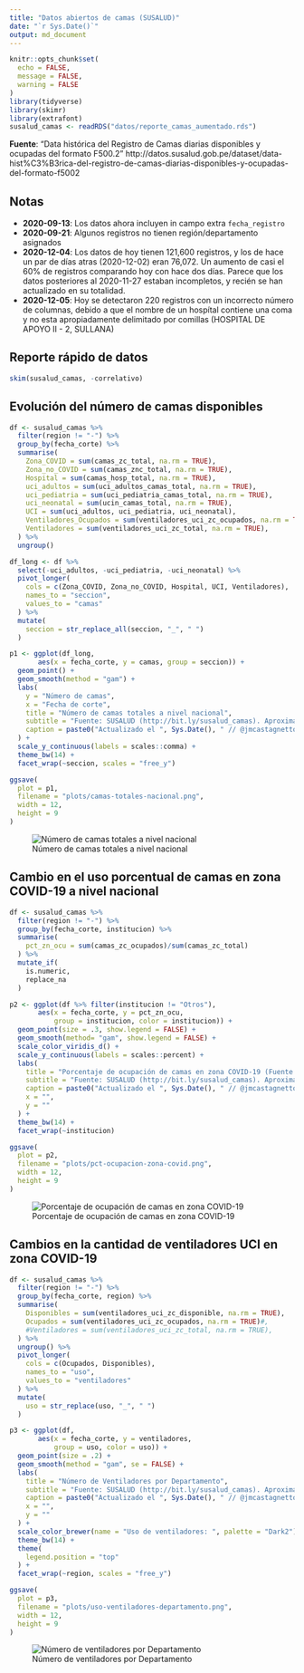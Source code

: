 ```yaml
---
title: "Datos abiertos de camas (SUSALUD)"
date: "`r Sys.Date()`"
output: md_document
---
```


```r
knitr::opts_chunk$set(
  echo = FALSE,
  message = FALSE,
  warning = FALSE
)
library(tidyverse)
library(skimr)
library(extrafont)
susalud_camas <- readRDS("datos/reporte_camas_aumentado.rds")
```

**Fuente**: "Data histórica del Registro de Camas diarias disponibles y ocupadas del formato F500.2" http://datos.susalud.gob.pe/dataset/data-hist%C3%B3rica-del-registro-de-camas-diarias-disponibles-y-ocupadas-del-formato-f5002


## Notas

- **2020-09-13**: Los datos ahora incluyen in campo extra `fecha_registro`
- **2020-09-21**: Algunos registros no tienen región/departamento asignados
- **2020-12-04**: Los datos de hoy tienen 121,600 registros, y los de hace un par de días atras (2020-12-02) eran 76,072. Un aumento de casi el 60% de registros comparando hoy con hace dos días. Parece que los datos posteriores al 2020-11-27 estaban incompletos, y recién se han actualizado en su totalidad.
- **2020-12-05**: Hoy se detectaron 220 registros con un incorrecto número de columnas, debido a que el nombre de un hospítal contiene una coma y no esta apropiadamente delimitado por comillas (HOSPITAL DE APOYO II - 2, SULLANA)

## Reporte rápido de datos

```r
skim(susalud_camas, -correlativo)
```

## Evolución del número de camas disponibles

```r
df <- susalud_camas %>% 
  filter(region != "-") %>%
  group_by(fecha_corte) %>% 
  summarise(
    Zona_COVID = sum(camas_zc_total, na.rm = TRUE),
    Zona_no_COVID = sum(camas_znc_total, na.rm = TRUE),
    Hospital = sum(camas_hosp_total, na.rm = TRUE),
    uci_adultos = sum(uci_adultos_camas_total, na.rm = TRUE),
    uci_pediatria = sum(uci_pediatria_camas_total, na.rm = TRUE),
    uci_neonatal = sum(ucin_camas_total, na.rm = TRUE),
    UCI = sum(uci_adultos, uci_pediatria, uci_neonatal),
    Ventiladores_Ocupados = sum(ventiladores_uci_zc_ocupados, na.rm = TRUE),
    Ventiladores = sum(ventiladores_uci_zc_total, na.rm = TRUE),
  ) %>% 
  ungroup()

df_long <- df %>% 
  select(-uci_adultos, -uci_pediatria, -uci_neonatal) %>% 
  pivot_longer(
    cols = c(Zona_COVID, Zona_no_COVID, Hospital, UCI, Ventiladores),
    names_to = "seccion",
    values_to = "camas"
  ) %>% 
  mutate(
    seccion = str_replace_all(seccion, "_", " ") 
  )

p1 <- ggplot(df_long,
       aes(x = fecha_corte, y = camas, group = seccion)) +
  geom_point() +
  geom_smooth(method = "gam") +
  labs(
    y = "Número de camas",
    x = "Fecha de corte",
    title = "Número de camas totales a nivel nacional",
    subtitle = "Fuente: SUSALUD (http://bit.ly/susalud_camas). Aproximación GAM: y ~ s(x, bs = \"cs\")",
    caption = paste0("Actualizado el ", Sys.Date(), " // @jmcastagnetto, Jesus M. Castagnetto")
  ) +
  scale_y_continuous(labels = scales::comma) +
  theme_bw(14) +
  facet_wrap(~seccion, scales = "free_y")

ggsave(
  plot = p1,
  filename = "plots/camas-totales-nacional.png",
  width = 12,
  height = 9
)
```

![Número de camas totales a nivel nacional](plots/camas-totales-nacional.png)


## Cambio en el uso porcentual de camas en zona COVID-19 a nivel nacional

```r
df <- susalud_camas %>% 
  filter(region != "-") %>%
  group_by(fecha_corte, institucion) %>%
  summarise(
    pct_zn_ocu = sum(camas_zc_ocupados)/sum(camas_zc_total)
  ) %>%
  mutate_if(
    is.numeric,
    replace_na
  )

p2 <- ggplot(df %>% filter(institucion != "Otros"),
       aes(x = fecha_corte, y = pct_zn_ocu,
           group = institucion, color = institucion)) +
  geom_point(size = .3, show.legend = FALSE) +
  geom_smooth(method= "gam", show.legend = FALSE) +
  scale_color_viridis_d() +
  scale_y_continuous(labels = scales::percent) +
  labs(
    title = "Porcentaje de ocupación de camas en zona COVID-19 (Fuente: SUSALUD)",
    subtitle = "Fuente: SUSALUD (http://bit.ly/susalud_camas). Aproximación GAM: y ~ s(x, bs = \"cs\")",
    caption = paste0("Actualizado el ", Sys.Date(), " // @jmcastagnetto, Jesus M. Castagnetto"),
    x = "",
    y = ""
  ) +
  theme_bw(14) +
  facet_wrap(~institucion)

ggsave(
  plot = p2,
  filename = "plots/pct-ocupacion-zona-covid.png",
  width = 12,
  height = 9
)
```

![Porcentaje de ocupación de camas en zona COVID-19 ](plots/pct-ocupacion-zona-covid.png)


## Cambios en la cantidad de ventiladores UCI en zona COVID-19


```r
df <- susalud_camas %>% 
  filter(region != "-") %>%
  group_by(fecha_corte, region) %>% 
  summarise(
    Disponibles = sum(ventiladores_uci_zc_disponible, na.rm = TRUE),
    Ocupados = sum(ventiladores_uci_zc_ocupados, na.rm = TRUE)#,
    #Ventiladores = sum(ventiladores_uci_zc_total, na.rm = TRUE),
  ) %>% 
  ungroup() %>% 
  pivot_longer(
    cols = c(Ocupados, Disponibles),
    names_to = "uso",
    values_to = "ventiladores"
  ) %>% 
  mutate(
    uso = str_replace(uso, "_", " ")
  )

p3 <- ggplot(df,
       aes(x = fecha_corte, y = ventiladores, 
           group = uso, color = uso)) +
  geom_point(size = .2) +
  geom_smooth(method = "gam", se = FALSE) +
  labs(
    title = "Número de Ventiladores por Departamento",
    subtitle = "Fuente: SUSALUD (http://bit.ly/susalud_camas). Aproximación GAM: y ~ s(x, bs = \"cs\")",
    caption = paste0("Actualizado el ", Sys.Date(), " // @jmcastagnetto, Jesus M. Castagnetto"),
    x = "",
    y = ""
  ) +
  scale_color_brewer(name = "Uso de ventiladores: ", palette = "Dark2") +
  theme_bw(14) +
  theme(
    legend.position = "top"
  ) +
  facet_wrap(~region, scales = "free_y")

ggsave(
  plot = p3,
  filename = "plots/uso-ventiladores-departamento.png",
  width = 12,
  height = 9
)
```

![Número de ventiladores por Departamento](plots/uso-ventiladores-departamento.png)
